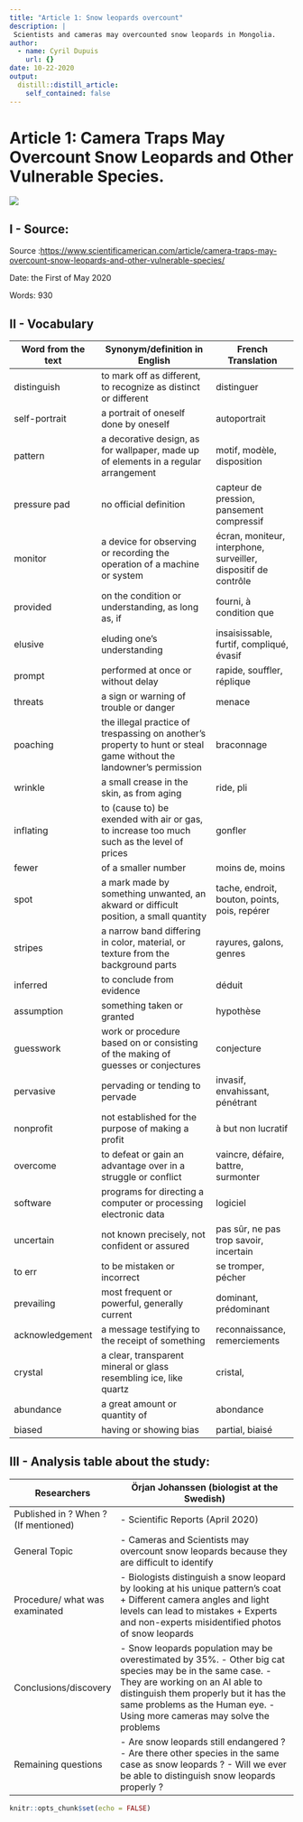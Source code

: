 ```yaml
---
title: "Article 1: Snow leopards overcount"
description: |
 Scientists and cameras may overcounted snow leopards in Mongolia.
author:
  - name: Cyril Dupuis
    url: {}
date: 10-22-2020
output:
  distill::distill_article:
    self_contained: false
---
```


# Article 1: Camera Traps May Overcount Snow Leopards and Other Vulnerable Species.

<img src = https://upload.wikimedia.org/wikipedia/commons/thumb/2/25/Snow_Leopard_Looking_Back_%2824038917200%29.jpg/1280px-Snow_Leopard_Looking_Back_%2824038917200%29.jpg>

## I - Source:
Source :<https://www.scientificamerican.com/article/camera-traps-may-overcount-snow-leopards-and-other-vulnerable-species/>

Date: the First of May 2020

Words: 930

## II - Vocabulary

| Word from the text 	| Synonym/definition in English                                                                                      	| French Translation                                              	|
|--------------------	|--------------------------------------------------------------------------------------------------------------------	|-----------------------------------------------------------------	|
| distinguish        	| to mark off as different, to recognize as distinct or different                                                    	| distinguer                                                      	|
| self-portrait      	| a portrait of oneself done by oneself                                                                              	| autoportrait                                                    	|
| pattern            	| a decorative design, as for wallpaper, made up of elements in a regular arrangement                                	| motif, modèle, disposition                                      	|
| pressure pad       	| no official definition                                                                                             	| capteur de pression, pansement compressif                       	|
| monitor            	| a device for observing or recording the operation of a machine or system                                           	| écran, moniteur, interphone, surveiller, dispositif de contrôle 	|
| provided           	| on the condition or understanding, as long as, if                                                                  	| fourni, à condition que                                         	|
| elusive            	| eluding one's understanding                                                                                        	| insaisissable, furtif, compliqué, évasif                        	|
| prompt             	| performed at once or without delay                                                                                 	| rapide, souffler, réplique                                      	|
| threats            	| a sign or warning of trouble or danger                                                                             	| menace                                                          	|
| poaching           	| the illegal practice of trespassing on another's property to hunt or steal game without the landowner's permission 	| braconnage                                                      	|
| wrinkle            	| a small crease in the skin, as from aging                                                                          	| ride, pli                                                       	|
| inflating          	| to (cause to) be exended with air or gas, to increase too much such as the level of prices                         	| gonfler                                                         	|
| fewer              	| of a smaller number                                                                                                	| moins de, moins                                                 	|
| spot               	| a mark made by something unwanted, an akward or difficult position, a small quantity                               	| tache, endroit, bouton, points, pois, repérer                   	|
| stripes            	| a narrow band differing in color, material, or texture from the background parts                                   	| rayures, galons, genres                                         	|
| inferred           	| to conclude from evidence                                                                                          	| déduit                                                          	|
| assumption         	| something taken or granted                                                                                         	| hypothèse                                                       	|
| guesswork          	| work or procedure based on or consisting of the making of guesses or conjectures                                   	| conjecture                                                      	|
| pervasive          	| pervading or tending to pervade                                                                                    	| invasif, envahissant, pénétrant                                 	|
| nonprofit          	| not established for the purpose of making a profit                                                                 	| à but non lucratif                                              	|
| overcome           	| to defeat or gain an advantage over in a struggle or conflict                                                      	| vaincre, défaire, battre, surmonter                             	|
| software           	| programs for directing a computer or processing electronic data                                                    	| logiciel                                                        	|
| uncertain          	| not known precisely, not confident or assured                                                                      	| pas sûr, ne pas trop savoir, incertain                          	|
| to err             	| to be mistaken or incorrect                                                                                        	| se tromper, pécher                                              	|
| prevailing         	| most frequent or powerful, generally current                                                                       	| dominant, prédominant                                           	|
| acknowledgement    	| a message testifying to the receipt of something                                                                   	| reconnaissance, remerciements                                   	|
| crystal            	| a clear, transparent mineral or glass resembling ice, like quartz                                                  	| cristal,                                                        	|
| abundance          	| a great amount or quantity of                                                                                      	| abondance                                                       	|
| biased             	| having or showing bias                                                                                             	| partial, biaisé                                                 	|

## III - Analysis table about the study:

| Researchers                         | Örjan Johanssen (biologist at the Swedish)                                                                                                                                                                                                                        |
|--------------------------------------|-------------------------------------------------------------------------------------------------------------------------------------------------------------------------------------------------------------------------------------------------------------------|
| Published in ? When ? (If mentioned) | - Scientific Reports (April 2020)                                                                                                                                                                                                                                   |
| General Topic                        | - Cameras and Scientists may overcount snow leopards because they are difficult to identify                                                                                                                                                                      |
| Procedure/ what was examinated       | - Biologists distinguish a snow leopard by looking at his unique pattern's coat + Different camera angles and light levels can lead to mistakes + Experts and non-experts misidentified photos of snow leopards                                                  |
| Conclusions/discovery                | - Snow leopards population may be overestimated by 35%. - Other big cat species may be in the same case. - They are working on an AI able to distinguish them properly but it has the same problems as the Human eye. - Using more cameras may solve the problems |
| Remaining questions                  | - Are snow leopards still endangered ? - Are there other species in the same case as snow leopards ? - Will we ever be able to distinguish snow leopards properly ?                                                                                             |

```r
knitr::opts_chunk$set(echo = FALSE)
```
